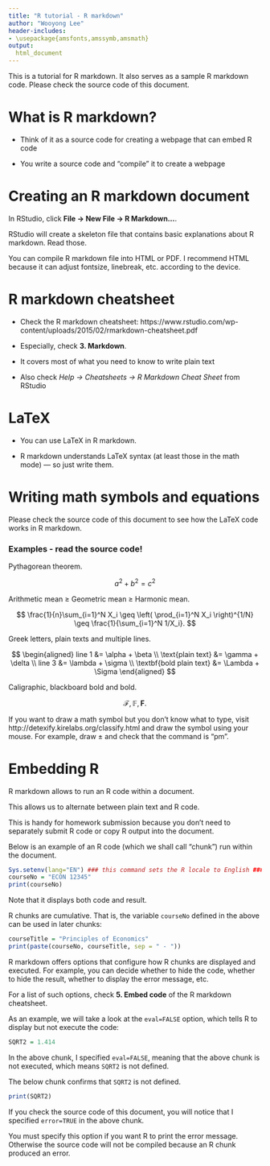 ```yaml
---
title: "R tutorial - R markdown"
author: "Wooyong Lee"
header-includes:
- \usepackage{amsfonts,amssymb,amsmath}
output:
  html_document
---
```

<!-- customize the title and the author in the above code -->

This is a tutorial for R markdown. It also serves as a sample R markdown code. Please check the source code of this document.

# What is R markdown?

- Think of it as a source code for creating a webpage that can embed R code

- You write a source code and "compile" it to create a webpage

# Creating an R markdown document

In RStudio, click **File -> New File -> R Markdown...**.

RStudio will create a skeleton file that contains basic explanations about R markdown. Read those.

You can compile R markdown file into HTML or PDF. I recommend HTML because it can adjust fontsize, linebreak, etc. according to the device.

# R markdown cheatsheet

- Check the R markdown cheatsheet:
https://www.rstudio.com/wp-content/uploads/2015/02/rmarkdown-cheatsheet.pdf

- Especially, 
check **3. Markdown**.

- It covers most of 
what you need to know to write plain text

- Also check *Help -> Cheatsheets -> R Markdown Cheat Sheet* from RStudio

<!-- as in the cheatsheet, '*' also works for the unordered list -->

# LaTeX

- You can use LaTeX in R markdown.

- R markdown understands LaTeX syntax (at least those in the math mode) --- so just write them.

<!-- if you want to use LaTeX packages in R markdown, include them in the "header-includes" declaration in the header as this document did -->

# Writing math symbols and equations

Please check the source code of this document to see how the LaTeX code works in R markdown.

### Examples - read the source code!

<!-- $$ and $$ display a math equation in a separate line -->

Pythagorean theorem.

$$
  a^2 + b^2 = c^2
$$

<!-- $...$ creates an inline math expression -->

Arithmetic mean $\geq$ Geometric mean $\geq$ Harmonic mean.

$$
  \frac{1}{n}\sum_{i=1}^N X_i \geq \left( \prod_{i=1}^N X_i \right)^{1/N} \geq \frac{1}{\sum_{i=1}^N 1/X_i}.
$$

Greek letters, plain texts and multiple lines.

$$
  \begin{aligned}
  line 1 &= \alpha + \beta   \\
  \text{plain text} &= \gamma + \delta  \\
  line 3 &= \lambda + \sigma \\
  \textbf{bold plain text} &= \Lambda + \Sigma
  \end{aligned}
$$

Caligraphic, blackboard bold and bold.

$$
  \mathcal{F}, \mathbb{F}, \mathbf{F}.
$$

If you want to draw a math symbol but you don't know what to type, visit http://detexify.kirelabs.org/classify.html and draw the symbol using your mouse. For example, draw $\pm$ and check that the command is "pm".

# Embedding R

R markdown allows to run an R code within a document.

This allows us to alternate between plain text and R code.

This is handy for homework submission because you don't need to separately submit R code or copy R output into the document.

Below is an example of an R code (which we shall call "chunk") run within the document.

```r
Sys.setenv(lang="EN") ### this command sets the R locale to English ###
courseNo = "ECON 12345"
print(courseNo)
```

Note that it displays both code and result.

R chunks are cumulative. That is, the variable `courseNo` defined in the above can be used in later chunks:

```r
courseTitle = "Principles of Economics"
print(paste(courseNo, courseTitle, sep = " - "))
```

R markdown offers options that configure how R chunks are displayed and executed. For example, you can decide whether to hide the code, whether to hide the result, whether to display the error message, etc.

For a list of such options, check **5. Embed code** of the R markdown cheatsheet.

As an example, we will take a look at the `eval=FALSE` option, which tells R to display but not execute the code:

```r
SQRT2 = 1.414
```

In the above chunk, I specified `eval=FALSE`, meaning that the above chunk is not executed, which means `SQRT2` is not defined.

The below chunk confirms that `SQRT2` is not defined.

```r
print(SQRT2)
```

If you check the source code of this document, you will notice that I specified `error=TRUE` in the above chunk. 

You must specify this option if you want R to print the error message. Otherwise the source code will not be compiled because an R chunk produced an error.






















